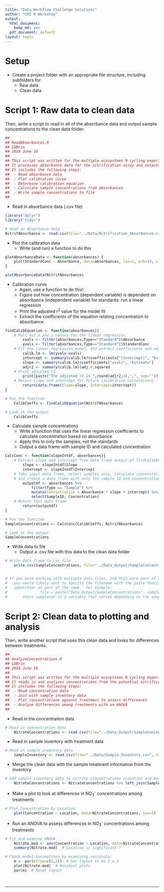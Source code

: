```yaml
---
title: "Data Workflow Challenge Solutions"
author: "CRI R Workshop"
output:
  html_document:
    keep_md: yes
  pdf_document: default
layout: topic
---
```



# Setup

* Create a project folder with an appropriate file structure, including subfolders for:
	+ Raw data 
	+ Clean data

# Script 1: Raw data to clean data

Then, write a script to read in all of the absorbance data and output sample concentrations to the clean data folder:

```r
##
## ReadAbsorbances.R
## LDBrin
## 2016 June 16
##
## This script was written for the multiple ecosystems N cycling experiment. 
## It processes absorbance data for the nitrification assay and outputs nitrate concentrations.
## It includes the following steps:
##  - Read absorbance data
##	- Plot calibration curve
##	- Determine calibration equation
##	- Calculate sample concentrations from absorbances
##	- Write sample concentrations to file
##
```

* Read in absorbance data (.csv file)

```r
library("dplyr")
library("tidyr")

# Read in Absorbance data
NitrifAbsorbance <- read.csv(file="../Data/Nitrification_Absorbances.csv", stringsAsFactors=TRUE, header=TRUE)

```

* Plot the calibration data
	+ Write (and run) a function to do this
	
```r
plotAbsorbanceData <- function(absorbances) {
	plot(StandardConc ~ Absorbance, data=absorbances, las=1, pch=19, xlim=c(0,0.6), ylim=c(0,6))
}

plotAbsorbanceData(NitrifAbsorbance)
```
	
* Calibration curve
	+ Again, use a function to do this!
	+ Figure out how concentration (dependent variable) is dependent on absorbance (independent variable) for standards: run a linear regression
	+ Print the adjusted r^2^ value for the model fit
	+ Extract the coefficients of the equation relating concentration to absorbance
	
```r
findCalibEquation <- function(absorbances){
	# Pull out x and y values for the linear regression
		xvals <- filter(absorbances,Type=="Standard")$Absorbance
		yvals <- filter(absorbances,Type=="Standard")$StandardConc
	# Fit the linear regression model, and extract coefficients and adjusted r2
		calib.lm <- lm(yvals~xvals)
		intercept <- summary(calib.lm)$coefficients["(Intercept)", "Estimate"]
		slope <- summary(calib.lm)$coefficients["xvals", "Estimate"]
		adjr2 <- summary(calib.lm)$adj.r.squared
	# Print adjusted r2
		print(paste("The adjusted r2 is ",round(adjr2,3),".", sep=""))
	# Return slope and intercept for future calibration calculations
		return(data.frame(Slope=slope, Intercept=intercept))
}	

# Run the function
	CalibCoeffs <- findCalibEquation(NitrifAbsorbance)

# Look at the output
	CalibCoeffs
```

* Calculate sample concentrations
	+ Write a function that uses the linear regression coefficients to calculate concentration based on absorbance
	+ Apply this to only the samples, not the standards
	+ Output a data frame with sample ID and calculated concentration
	
```r
CalcConc <- function(slopeIntdf, absorbances){
	# Extract slope and intercept from data frame output of findCalibEquation 
		slope <- slopeIntdf$Slope
		intercept <- slopeIntdf$Intercept
	# Take input data frame, select samples only, calculate concentration from absorbance,
	# and create a data frame with only the sample ID and concentrations
		outputdf <- absorbances %>% 
			filter(Type == "Sample") %>%
			mutate(Concentration = Absorbance * slope + intercept) %>%
			select(SampleID, Concentration)
	# Return this data frame
		return(outputdf)
}

# Run the function
SampleConcentrations <- CalcConc(CalibCoeffs, NitrifAbsorbance)

# Look at the output
SampleConcentrations
```
	
* Write data to file   
	+ Output a .csv file with this data to the clean data folder

```r
# Write data frame to csv file
	write.csv(SampleConcentrations, file="../Data_Output/SampleConcentrations.csv",row.names=FALSE)


# If you were working with multiple data files, and this were part of a function or for loop,
#   you would likely want to specify the filename with the paste function, and include an 
#   identifier as part of the name.  For example:
#				file = paste("Data_Output/SampleConcentrations", sampleset, ".csv", sep="")
#		where sampleset is a variable that varies depending on the sample input.

```

# Script 2: Clean data to plotting and analysis

Then, write another script that uses this clean data and looks for differences between treatments:

```r
##
## AnalyzeConcentrations.R
## LDBrin
## 2016 June 16
##
## This script was written for the multiple ecosystems N cycling experiment. 
## It reads in and analyzes concentrations from the potential nitrification assay.
## It includes the following steps:
##  - Read concentration data
##	- Join with sample inventory data
##	- Plot concentrations against treatment to assess differences
##	- Analyze differences among treatments with an ANOVA
##
```


* Read in the concentration data

```r
# Read in concentration data
	NitrateConcentrations <- read.csv(file="../Data_Output/SampleConcentrations.csv", stringsAsFactors=TRUE, header=TRUE)
```

* Read in sample inventory with treatment data

```r
# Read in sample inventory data
	SampleInventory <- read.csv(file="../Data/Sample_Inventory.csv", stringsAsFactors=TRUE, header=TRUE)
```

* Merge the clean data with the sample treatment information from the inventory

```r
# Add sample inventory data to nitrate concentrations (Location and Replicate)
	NitrateConcentrations <- NitrateConcentrations %>% left_join(SampleInventory, by="SampleID")
```

* Make a plot to look at differences in NO~3~^-^ concentrations among treatments

```r
# Plot Concentration by Location
	plot(Concentration ~ Location, data=NitrateConcentrations, las=1)
```

* Run an ANOVA to assess differences in NO~3~^-^ concentrations among treatments

```r
# Fit and examine ANOVA
	Nitrate.mod <- aov(Concentration ~ Location, data=NitrateConcentrations)
	summary(Nitrate.mod)  # Location is significant!!

# Check model assumptions by examining residuals
	m <- par(mfrow=c(2,2))  # Set layout to be 2 x 2
	plot(Nitrate.mod)  # Residual plots
	par(m)  # Reset layout
```

<br>
<hr>
<br>
